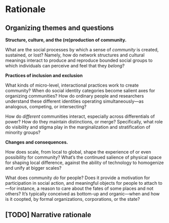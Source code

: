 # Rationale

## Organizing themes and questions

**Structure, culture, and the (re)production of community.**

What are the social processes by which a sense of *community* is created, sustained, or lost? Namely, how do network structures and cultural meanings interact to produce and reproduce bounded social groups to which individuals can perceive and feel that they *belong*?

**Practices of inclusion and exclusion**

What kinds of micro-level, interactional practices work to create community? When do social identity categories become salient axes for organizing communities? How do ordinary people and researchers understand these different identities operating simultaneously---as analogous, competing, or intersecting?

How do *different* communities interact, especially across differentials of power? How do they maintain distinctions, or merge? Specifically, what role do visibility and stigma play in the marginalization and stratification of minority groups?

**Changes and consequences.**

How does scale, from local to global, shape the experience of or even possibility for community? What's the continued salience of physical space for shaping local difference, against the ability of technology to homogenize and unify at bigger scales?

What does community *do* for people? Does it provide a motivation for participation in social action, and meaningful objects for people to attach to---for instance, a reason to care about the fates of some places and not others? It's typically conceived as bottom-up and organic---when and how is it coopted, by formal organizations, corporations, or the state?

## [TODO] Narrative rationale
